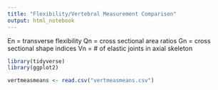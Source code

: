 ```yaml
---
title: "Flexibility/Vertebral Measurement Comparison"
output: html_notebook
---
```


En = transverse flexibility
Qn = cross sectional area ratios
Gn = cross sectional shape indices
Vn = # of elastic joints in axial skeleton

```r
library(tidyverse)
library(ggplot2)
```

```r
vertmeasmeans <- read.csv("vertmeasmeans.csv")
```

